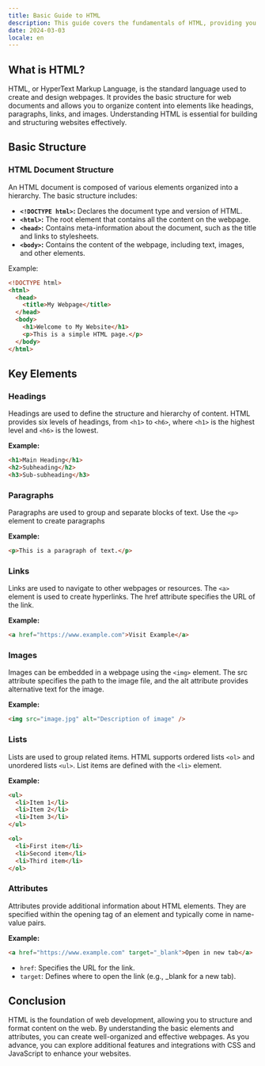 ```yaml
---
title: Basic Guide to HTML
description: This guide covers the fundamentals of HTML, providing you with the knowledge to structure your website efficiently and effectively.
date: 2024-03-03
locale: en
---
```


## What is HTML?

HTML, or HyperText Markup Language, is the standard language used to create and design webpages. It provides the basic structure for web documents and allows you to organize content into elements like headings, paragraphs, links, and images. Understanding HTML is essential for building and structuring websites effectively.

## Basic Structure

### HTML Document Structure

An HTML document is composed of various elements organized into a hierarchy. The basic structure includes:

- **`<!DOCTYPE html>`:** Declares the document type and version of HTML.
- **`<html>`:** The root element that contains all the content on the webpage.
- **`<head>`:** Contains meta-information about the document, such as the title and links to stylesheets.
- **`<body>`:** Contains the content of the webpage, including text, images, and other elements.

Example:

```html
<!DOCTYPE html>
<html>
  <head>
    <title>My Webpage</title>
  </head>
  <body>
    <h1>Welcome to My Website</h1>
    <p>This is a simple HTML page.</p>
  </body>
</html>
```

## Key Elements

### Headings

Headings are used to define the structure and hierarchy of content. HTML provides six levels of headings, from `<h1>` to `<h6>`, where `<h1>` is the highest level and `<h6>` is the lowest.

**Example:**

```html
<h1>Main Heading</h1>
<h2>Subheading</h2>
<h3>Sub-subheading</h3>
```

### Paragraphs

Paragraphs are used to group and separate blocks of text. Use the `<p>` element to create paragraphs

**Example:**

```html
<p>This is a paragraph of text.</p>
```

### Links

Links are used to navigate to other webpages or resources. The `<a>` element is used to create hyperlinks. The href attribute specifies the URL of the link.

**Example:**

```html
<a href="https://www.example.com">Visit Example</a>
```

### Images

Images can be embedded in a webpage using the `<img>` element. The src attribute specifies the path to the image file, and the alt attribute provides alternative text for the image.

**Example:**

```html
<img src="image.jpg" alt="Description of image" />
```

### Lists

Lists are used to group related items. HTML supports ordered lists `<ol>` and unordered lists `<ul>`. List items are defined with the `<li>` element.

**Example:**

```html
<ul>
  <li>Item 1</li>
  <li>Item 2</li>
  <li>Item 3</li>
</ul>

<ol>
  <li>First item</li>
  <li>Second item</li>
  <li>Third item</li>
</ol>
```

### Attributes

Attributes provide additional information about HTML elements. They are specified within the opening tag of an element and typically come in name-value pairs.

**Example:**

```html
<a href="https://www.example.com" target="_blank">Open in new tab</a>
```

- `href`: Specifies the URL for the link.
- `target`: Defines where to open the link (e.g., \_blank for a new tab).

## Conclusion

HTML is the foundation of web development, allowing you to structure and format content on the web. By understanding the basic elements and attributes, you can create well-organized and effective webpages. As you advance, you can explore additional features and integrations with CSS and JavaScript to enhance your websites.
